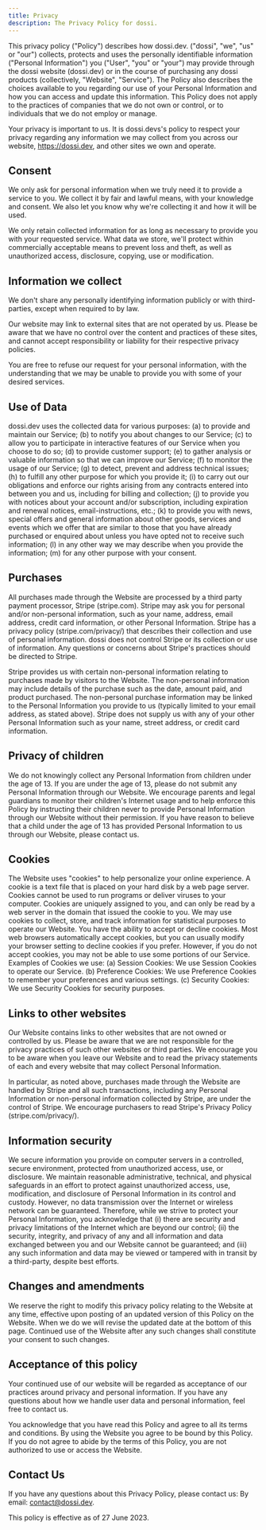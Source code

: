 ```yaml
---
title: Privacy
description: The Privacy Policy for dossi.
---
```


This privacy policy ("Policy") describes how dossi.dev. ("dossi", "we", "us" or "our") collects, protects and uses the personally identifiable information ("Personal Information") you ("User", "you" or "your") may provide through the dossi website (dossi.dev) or in the course of purchasing any dossi products (collectively, "Website", "Service"). The Policy also describes the choices available to you regarding our use of your Personal Information and how you can access and update this information. This Policy does not apply to the practices of companies that we do not own or control, or to individuals that we do not employ or manage.

Your privacy is important to us. It is dossi.devs's policy to respect your privacy regarding any information we may collect from you across our website, https://dossi.dev, and other sites we own and operate.

## Consent

We only ask for personal information when we truly need it to provide a service to you. We collect it by fair and lawful means, with your knowledge and consent. We also let you know why we're collecting it and how it will be used.

We only retain collected information for as long as necessary to provide you with your requested service. What data we store, we'll protect within commercially acceptable means to prevent loss and theft, as well as unauthorized access, disclosure, copying, use or modification.

## Information we collect

We don't share any personally identifying information publicly or with third-parties, except when required to by law.

Our website may link to external sites that are not operated by us. Please be aware that we have no control over the content and practices of these sites, and cannot accept responsibility or liability for their respective privacy policies.

You are free to refuse our request for your personal information, with the understanding that we may be unable to provide you with some of your desired services.

## Use of Data

dossi.dev uses the collected data for various purposes: (a) to provide and maintain our Service; (b) to notify you about changes to our Service; (c) to allow you to participate in interactive features of our Service when you choose to do so; (d) to provide customer support; (e) to gather analysis or valuable information so that we can improve our Service; (f) to monitor the usage of our Service; (g) to detect, prevent and address technical issues; (h) to fulfill any other purpose for which you provide it; (i) to carry out our obligations and enforce our rights arising from any contracts entered into between you and us, including for billing and collection; (j) to provide you with notices about your account and/or subscription, including expiration and renewal notices, email-instructions, etc.; (k) to provide you with news, special offers and general information about other goods, services and events which we offer that are similar to those that you have already purchased or enquired about unless you have opted not to receive such information; (l) in any other way we may describe when you provide the information; (m) for any other purpose with your consent.

## Purchases

All purchases made through the Website are processed by a third party payment processor, Stripe (stripe.com). Stripe may ask you for personal and/or non-personal information, such as your name, address, email address, credit card information, or other Personal Information. Stripe has a privacy policy (stripe.com/privacy/) that describes their collection and use of personal information. dossi does not control Stripe or its collection or use of information. Any questions or concerns about Stripe's practices should be directed to Stripe.

Stripe provides us with certain non-personal information relating to purchases made by visitors to the Website. The non-personal information may include details of the purchase such as the date, amount paid, and product purchased. The non-personal purchase information may be linked to the Personal Information you provide to us (typically limited to your email address, as stated above). Stripe does not supply us with any of your other Personal Information such as your name, street address, or credit card information.

## Privacy of children

We do not knowingly collect any Personal Information from children under the age of 13. If you are under the age of 13, please do not submit any Personal Information through our Website. We encourage parents and legal guardians to monitor their children's Internet usage and to help enforce this Policy by instructing their children never to provide Personal Information through our Website without their permission. If you have reason to believe that a child under the age of 13 has provided Personal Information to us through our Website, please contact us.

## Cookies

The Website uses "cookies" to help personalize your online experience. A cookie is a text file that is placed on your hard disk by a web page server. Cookies cannot be used to run programs or deliver viruses to your computer. Cookies are uniquely assigned to you, and can only be read by a web server in the domain that issued the cookie to you. We may use cookies to collect, store, and track information for statistical purposes to operate our Website. You have the ability to accept or decline cookies. Most web browsers automatically accept cookies, but you can usually modify your browser setting to decline cookies if you prefer. However, if you do not accept cookies, you may not be able to use some portions of our Service. Examples of Cookies we use: (a) Session Cookies: We use Session Cookies to operate our Service. (b) Preference Cookies: We use Preference Cookies to remember your preferences and various settings. (c) Security Cookies: We use Security Cookies for security purposes.

## Links to other websites

Our Website contains links to other websites that are not owned or controlled by us. Please be aware that we are not responsible for the privacy practices of such other websites or third parties. We encourage you to be aware when you leave our Website and to read the privacy statements of each and every website that may collect Personal Information.

In particular, as noted above, purchases made through the Website are handled by Stripe and all such transactions, including any Personal Information or non-personal information collected by Stripe, are under the control of Stripe. We encourage purchasers to read Stripe's Privacy Policy (stripe.com/privacy/).

## Information security

We secure information you provide on computer servers in a controlled, secure environment, protected from unauthorized access, use, or disclosure. We maintain reasonable administrative, technical, and physical safeguards in an effort to protect against unauthorized access, use, modification, and disclosure of Personal Information in its control and custody. However, no data transmission over the Internet or wireless network can be guaranteed. Therefore, while we strive to protect your Personal Information, you acknowledge that (i) there are security and privacy limitations of the Internet which are beyond our control; (ii) the security, integrity, and privacy of any and all information and data exchanged between you and our Website cannot be guaranteed; and (iii) any such information and data may be viewed or tampered with in transit by a third-party, despite best efforts.

## Changes and amendments

We reserve the right to modify this privacy policy relating to the Website at any time, effective upon posting of an updated version of this Policy on the Website. When we do we will revise the updated date at the bottom of this page. Continued use of the Website after any such changes shall constitute your consent to such changes.

## Acceptance of this policy

Your continued use of our website will be regarded as acceptance of our practices around privacy and personal information. If you have any questions about how we handle user data and personal information, feel free to contact us.

You acknowledge that you have read this Policy and agree to all its terms and conditions. By using the Website you agree to be bound by this Policy. If you do not agree to abide by the terms of this Policy, you are not authorized to use or access the Website.

## Contact Us

If you have any questions about this Privacy Policy, please contact us: By email: contact@dossi.dev.

This policy is effective as of 27 June 2023.
